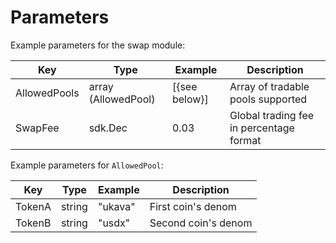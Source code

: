 



# Parameters

Example parameters for the swap module:

| Key          | Type                | Example       | Description                             |
| ------------ | ------------------- | ------------- | --------------------------------------- |
| AllowedPools | array (AllowedPool) | [{see below}] | Array of tradable pools supported       |
| SwapFee      | sdk.Dec             | 0.03          | Global trading fee in percentage format |

Example parameters for `AllowedPool`:

| Key    | Type   | Example | Description         |
| ------ | ------ | ------- | ------------------- |
| TokenA | string | "ukava" | First coin's denom  |
| TokenB | string | "usdx"  | Second coin's denom |

